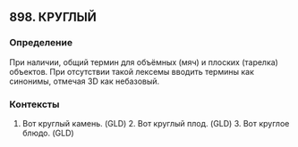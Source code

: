 ## 898. КРУГЛЫЙ
### Определение
При наличии, общий термин для объёмных (мяч) и плоских (тарелка) объектов. При отсутствии такой лексемы вводить термины как синонимы, отмечая 3D как небазовый.

### Контексты
1. Вот круглый камень. (GLD) 2. Вот круглый плод. (GLD) 3. Вот круглое блюдо. (GLD)

